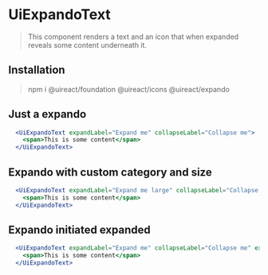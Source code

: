 
# UiExpandoText

> This component renders a text and an icon that when expanded reveals some content underneath it.

## Installation

> npm i @uireact/foundation @uireact/icons @uireact/expando

## Just a expando

```jsx live scope={{UiExpandoText}}
  <UiExpandoText expandLabel="Expand me" collapseLabel="Collapse me">
    <span>This is some content</span>
  </UiExpandoText>
```

## Expando with custom category and size

```jsx live scope={{UiExpandoText}}
  <UiExpandoText expandLabel="Expand me large" collapseLabel="Collapse me large" category="positive" size="xlarge">
    <span>This is some content</span>
  </UiExpandoText>
```

## Expando initiated expanded

```jsx live scope={{UiExpandoText}}
  <UiExpandoText expandLabel="Expand me" collapseLabel="Collapse me" expanded>
    <span>This is some content</span>
  </UiExpandoText>
```
